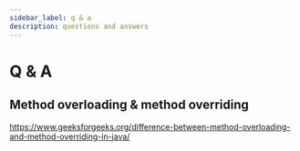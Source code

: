 ```yaml
---
sidebar_label: q & a
description: questions and answers
---
```


# Q & A

## Method overloading & method overriding

https://www.geeksforgeeks.org/difference-between-method-overloading-and-method-overriding-in-java/
